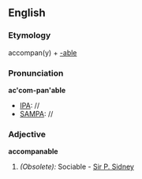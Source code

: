 ==English==

===Etymology===
accompan(y) + [[-able]]
===Pronunciation===
'''ac'com-pan'able'''
*[[IPA]]: //
*[[SAMPA]]: //
===Adjective===
'''accompanable'''

#''(Obsolete):'' Sociable - [[Sir P. Sidney]]
